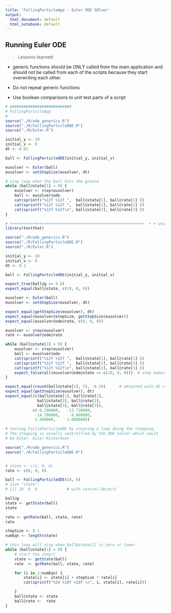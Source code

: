 ```yaml
---
title: 'FallingParticleApp - Euler ODE SOlver'
output:
  html_document: default
  html_notebook: default
---
```


## Running Euler ODE
> Lessons learned: 

* generic functions should be ONLY called from the main application and
should not be called from each of the scripts because they start overwriting
each other.

* Do not repeat generic functions

* Use boolean comparisons to unit test parts of a script

```r
# ###########################
# FallingParticleApp
#
source("./R/ode_generics.R")
source("./R/FallingParticleODE.R")
source("./R/Euler.R")

initial_y <- 10
initial_v <- 0
dt <- 0.01

ball <- FallingParticleODE(initial_y, initial_v)

eusolver <- Euler(ball)
eusolver <- setStepSize(eusolver, dt)

# stop loop when the ball hits the ground
while (ball@state[1] > 0) {
    eusolver <- step(eusolver)
    ball <- eusolver@ode
    cat(sprintf("%12f %12f ",  ball@state[1], ball@rate[1] ))
    cat(sprintf("%12f %12f ",  ball@state[2], ball@rate[2] ))
    cat(sprintf("%12f %12f\n", ball@state[3], ball@rate[3] ))
}
```

```r
# +++++++++++++++++++++++++++++++++++++++++++++++++++++++++++  + + unit tests
library(testthat)

source("./R/ode_generics.R")
source("./R/FallingParticleODE.R")
source("./R/Euler.R")

initial_y <- 10
initial_v <- 0
dt <- 0.1

ball <- FallingParticleODE(initial_y, initial_v)

expect_true(ball@g == 9.8)
expect_equal(ball@state, c(10, 0, 0))

eusolver <- Euler(ball)
eusolver <- setStepSize(eusolver, dt)

expect_equal(getStepSize(eusolver), dt)
expect_equal(eusolver@stepSize, getStepSize(eusolver))
expect_equal(eusolver@ode@rate, c(0, 0, 0))

eusolver <- step(eusolver)
rate <- eusolver@ode@rate

while (ball@state[1] > 0) {
    eusolver <- step(eusolver)
    ball <- eusolver@ode
    cat(sprintf("%12f %12f ",  ball@state[1], ball@rate[1] ))
    cat(sprintf("%12f %12f ",  ball@state[2], ball@rate[2] ))
    cat(sprintf("%12f %12f\n", ball@state[3], ball@rate[3] ))
    expect_false(all(eusolver@ode@state == c(10, 0, 0)))  # step makes the original state vector to change
}

expect_equal(round(ball@state[1], 5), -0.29)      # obtained with dt = 0.1
expect_equal(getStepSize(eusolver), dt)
expect_equal(c(ball@state[1], ball@rate[1], 
              ball@state[2], ball@rate[2], 
              ball@state[3], ball@rate[3]), 
            c(-0.290000,   -13.720000,   
             -14.700000,    -9.800000,     
             1.500000,     1.000000))
```






```r
# testing FallinParticleODE by creating a loop doing the stepping.
# The stepping is usually controllled by the ODE solver which could
# be Euler, Euler-Richardson

source("./R/ode_generics.R")
source("./R/FallingParticleODE.R")


# state <- c(1, 0, 0)
rate <- c(0, 0, 0)

ball <- FallingParticleODE(10, 0)
# Slot "state":
# [1] 10  0  0             # with return(.Object)

ball@g
state <- getState(ball)
state

rate <- getRate(ball, state, rate)
rate

stepSize <- 0.1
numEqn <- length(state)

# this loop will stop when ball@state[1] is zero or lower
while (ball@state[1] > 0) {
    # start the step()
    state <- getState(ball)
    rate  <- getRate(ball, state, rate)

    for (i in 1:numEqn) {
        state[i] <- state[i] + stepSize * rate[i]
        cat(sprintf("%3d %10f %10f \n", i, state[i], rate[i]))

    }
    ball@state <- state
    ball@rate <-  rate
}

```


